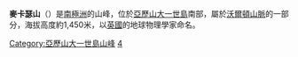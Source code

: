 {{coord|71|11|S|70|20|W|source:GNIS|display=title}}

'''麥卡瑟山'''（{{lang-en|Mount McArthur}}）是[[南極洲|南極洲]]的山峰，位於[[亞歷山大一世島|亞歷山大一世島]]南部，屬於[[沃爾頓山脈|沃爾頓山脈]]的一部分，海拔高度約1,450米，以[[英國|英國]]的地球物理學家命名。

{{DEFAULTSORT:Mount McArthur}}
[[Category:亞歷山大一世島山峰|Category:亞歷山大一世島山峰]]
[[Category:海拔1000公尺至1999公尺的南極洲山峰|4]]

{{AlexanderIsland-geo-stub}}